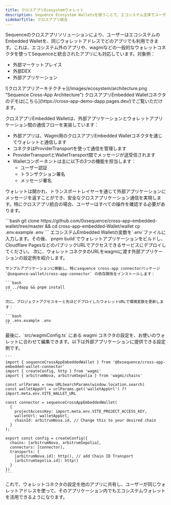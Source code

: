 ```yaml
---
title: クロスアプリEcosystemウォレット
description: Sequence Ecosystem Walletsを使うことで、エコシステム全体でユーザーが利用できる統合ウォレットを作成できます。
sidebarTitle: クロスアプリ統合
---
```


Sequenceのクロスアプリソリューションにより、ユーザーはエコシステムのEmbedded Walletを、同じウォレットアドレスでどのアプリでも利用できます。これは、エコシステム外のアプリや、wagmiなどの一般的なウォレットコネクタを使ってSequenceと統合されたアプリにも対応しています。対象例：
- 外部マーケットプレイス
- 外部DEX
- 外部アプリケーション

<Frame>
  ![クロスアプリアーキテクチャ](/images/ecosystem/architecture.png "Sequence Cross-App Architecture")
</Frame>

<Note>
  クロスアプリEmbedded Walletコネクタのデモは[こちら](https://cross-app-demo-dapp.pages.dev/)でご覧いただけます。
</Note>

クロスアプリEmbedded Walletは、外部アプリケーションとウォレットアプリケーション間の通信フローを実装しています：
- 外部アプリは、Wagmi用のクロスアプリEmbedded Walletコネクタを通じてウォレットと通信します
- コネクタはProviderTransportを使って通信を管理します
- ProviderTransportとWalletTransport間でメッセージが送受信されます
- Walletコンポーネントは主に以下の3つの機能を担当します：
  - ユーザー認証
  - トランザクション署名
  - メッセージ署名

ウォレットは開かれ、トランスポートレイヤーを通じて外部アプリケーションにメッセージを返すことができ、安全なクロスアプリケーション通信を実現します。特にクロスアプリ統合の場合、ユーザーはすべての操作を確認する必要があります。

<Steps>
  <Step title="クロスアプリEmbedded Walletアプリ＆コネクタをクローンする">
    ```bash
    git clone https://github.com/0xsequence/cross-app-embedded-wallet/tree/master && cd cross-app-embedded-Wallet/wallet
    cp .env.example .env
    ```
  </Step>

  <Step title="Wallet Transportを自分の設定で更新する">
    エコシステムEmbedded Walletの変数を`.env`ファイルに入力します。その後、`pnpm build`でウォレットアプリケーションをビルドし、Cloudflare PagesなどのパブリックURLでアクセスできるサービスにデプロイしてください。
  </Step>

  <Step title="外部アプリケーションの設定例">
    次に、ウォレットコネクタのURLをwagmiに渡す外部アプリケーションの設定例を紹介します。

    サンプルアプリケーションに移動し、特にsequence cross-app connectorパッケージ `@sequence-wallet/cross-app-connector` の依存関係をインストールします：

    ```bash
    cd ../dapp && pnpm install
    ```

    次に、プロジェクトアクセスキーと先ほどデプロイしたウォレットURLで環境変数を更新します：

    ```bash
    cp .env.example .env
    ```
  </Step>

  <Step title="Wagmiコネクタを更新する">
    最後に、`src/wagmiConfig.ts` にある wagmi コネクタの設定を、お使いのウォレットに合わせて編集できます。以下は外部アプリケーションに提供できる設定例です。

    ```
    import { sequenceCrossAppEmbeddedWallet } from '@0xsequence/cross-app-embedded-wallet-connector'
    import { createConfig, http } from 'wagmi'
    import { arbitrumNova, arbitrumSepolia } from 'wagmi/chains'

    const urlParams = new URLSearchParams(window.location.search)
    const walletAppUrl = urlParams.get('walletAppUrl') ?? import.meta.env.VITE_WALLET_URL

    const connector = sequenceCrossAppEmbeddedWallet(
      {
        projectAccessKey: import.meta.env.VITE_PROJECT_ACCESS_KEY,
        walletUrl: walletAppUrl,
        chainId: arbitrumNova.id, // Change this to your desired chain
      }
    );

    export const config = createConfig({
      chains: [arbitrumNova, arbitrumSepolia],
      connectors: [connector],
      transports: {
        [arbitrumNova.id]: http(), // add Chain ID Transport
        [arbitrumSepolia.id]: http()
      }
    })
    ```
  </Step>
</Steps>

これで、ウォレットコネクタの設定を他のアプリに共有し、ユーザーが同じウォレットアドレスを使って、そのアプリケーション内でもエコシステムウォレットを活用できるようになります。